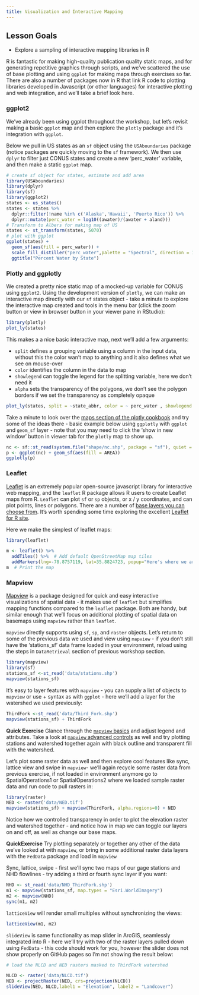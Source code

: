 ```yaml
---
title: Visualization and Interactive Mapping
---
```

## Lesson Goals

* Explore a sampling of interactive mapping libraries in R

R is fantastic for making high-quality publication quality static maps, and for generating repetitive graphics through scripts, and we've scattered the use of base plotting and using `ggplot` for making maps through exercises so far. There are also a number of packages now in R that  link R code to plotting libraries developed in Javascript (or other languages) for interactive plotting and web integration, and we'll take a brief look here.

### ggplot2
We've already been using ggplot throughout the workshop, but let's revisit making a basic `ggplot` map and then explore the `plotly` package and it's integration with `ggplot`. 

Below we pull in US states as an `sf` object using the `USAboundaries` package (notice packages are quickly moving to the `sf` framework).  We then use `dplyr` to filter just CONUS states and create a new 'perc_water' variable, and then make a static `ggplot` map.
```r
# create sf object for states, estimate and add area
library(USAboundaries)
library(dplyr)
library(sf)
library(ggplot2)
states <- us_states()
states <- states %>%
  dplyr::filter(!name %in% c('Alaska','Hawaii', 'Puerto Rico')) %>%
  dplyr::mutate(perc_water = log10((awater)/(awater + aland)))
# Transform to Albers for making map of US
states <- st_transform(states, 5070)
# plot with ggplot
ggplot(states) +
  geom_sf(aes(fill = perc_water)) +
  scale_fill_distiller("perc_water",palette = "Spectral", direction = 1) +
  ggtitle("Percent Water by State")
```

### Plotly and ggplotly
We created a pretty nice static map of a mocked-up variable for CONUS using `ggplot2`. Using the development version of `plotly`, we can make an interactive map directly with our `sf` states object - take a minute to explore the interactive map created and tools in the menu bar (click the zoom button or view in browser button in your viewer pane in RStudio):
```r
library(plotly)
plot_ly(states)
```

This makes a a nice basic interactive map, next we'll add a few arguments:

* `split` defines a grouping variable using a column in the input data, without this the color wan’t map to anything and it also defines what we see on mouse-over
* `color` identifies the column in the data to map
* `showlegend` can toggle the legend for the splitting variable, here we don’t need it
* `alpha` sets the transparency of the polygons, we don’t see the polygon borders if we set the transparency as completely opaque
```r
plot_ly(states, split = ~state_abbr, color = ~ perc_water , showlegend = F, alpha = 1)
```

Take a minute to look over the [maps section of the plotly cookbook](https://plotly-book.cpsievert.me/maps.html) and try some of the ideas there - basic example below using `ggplotly` with `ggplot` and `geom_sf` layer - note that you may need to click the 'show in new window' button in viewer tab for the `plotly` map to show up.
```r
nc <- sf::st_read(system.file("shape/nc.shp", package = "sf"), quiet = TRUE)
p <- ggplot(nc) + geom_sf(aes(fill = AREA))
ggplotly(p)
```

### Leaflet
[Leaflet](https://leafletjs.com/) is an extremely popular open-source javascript library for interactive web mapping, and the `leaflet` R package allows R users to create Leaflet maps from R. `Leaflet` can plot `sf` or `sp` objects, or x / y coordinates, and can plot points, lines or polygons. There are a number of [base layers you can choose from](http://leaflet-extras.github.io/leaflet-providers/preview/index.html).  It's worth spending some time exploring the excellent [Leaflet for R site](https://rstudio.github.io/leaflet/).

Here we make the simplest of leaflet maps:
```r
library(leaflet)

m <- leaflet() %>%
  addTiles() %>%  # Add default OpenStreetMap map tiles
  addMarkers(lng=-78.8757119, lat=35.8824723, popup="Here's where we are right now")
m  # Print the map
```

### Mapview
[Mapview](https://r-spatial.github.io/mapview/index.html) is a package designed for quick and easy interactive visualizations of spatial data - it makes use of `leaflet` but simplifies mapping functions compared to the `leaflet` package.  Both are handy, but similar enough that we'll focus on additional plotting of spatial data on basemaps using `mapview` rather than `leaflet`.

`mapview` directly supports using `sf`, `sp`, and `raster` objects. Let's return to some of the previous data we used and view using `mapview` - if you don't still have the 'stations_sf' data frame loaded in your environment, reload using the steps in `DataRetrieval` section of previous workshop section.
```r
library(mapview)
library(sf)
stations_sf <-st_read('data/stations.shp')
mapview(stations_sf)
```

It's easy to layer features with `mapview` - you can supply a list of objects to `mapview` or use + syntax as with `ggplot` - here we'll add a layer for the watershed we used previously:
```r
ThirdFork <-st_read('data/Third_Fork.shp')
mapview(stations_sf) + ThirdFork 
```

**Quick Exercise**
Glance through the [`mapview` basics](https://r-spatial.github.io/mapview/articles/articles/mapview_01-basics.html) and adjust legend and attributes.  Take a look at [`mapview` advanced controls](https://r-spatial.github.io/mapview/articles/articles/mapview_02-advanced.html) as well and try plotting stations and watershed together again with black outline and transparent fill with the watershed.

Let's plot some raster data as well and then explore cool features like sync, lattice view and swipe in `mapview`- we'll again recycle some raster data from previous exercise, if not loaded in environment anymore go to SpatialOperations1 or SpatialOperations2 where we loaded sample raster data and run code to pull rasters in:
```r
library(raster)
NED <- raster('data/NED.tif')
mapview(stations_sf) + mapview(ThirdFork, alpha.regions=0) + NED
```

Notice how we controlled transparency in order to plot the elevation raster and watershed together - and notice how in map we can toggle our layers on and off, as well as change our base maps.

**QuickExercise**
Try plotting separately or together any other of the data we've looked at with `mapview`, or bring in some additional raster data layers with the `FedData` package and load in `mapview`

Sync, lattice, swipe - first we'll sync two maps of our gage stations and NHD flowlines - try adding a third or fourth sync layer if you want:
```r
NHD <- st_read('data/NHD_ThirdFork.shp')
m1 <- mapview(stations_sf, map.types = "Esri.WorldImagery")
m2 <- mapview(NHD)
sync(m1, m2)
```

`latticeView` will render small multiples without synchronizing the views:

```r
latticeView(m1, m2)
```


`slideView` is same functionality as map slider in ArcGIS, seamlessly integrated into R - here we'll try with two of the raster layers pulled down using `FedData` -  this code should work for you, however the slider does not show properly on GitHub pages so I'm not showing the result below:

```r
# load the NLCD and NED rasters masked to ThirdFork watershed

NLCD <- raster('data/NLCD.tif')
NED <- projectRaster(NED, crs=projection(NLCD))
slideView(NED, NLCD,label1 = "Elevation", label2 = "Landcover")
```
